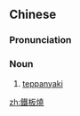 {{also|铁板烧}}
==Chinese==
{{zh-forms|s=铁板烧|type=21}}

===Pronunciation===
{{zh-pron
|m=tiěbǎnshāo
|c=tit3 baan2 siu1
|cat=n
}}

===Noun===
{{zh-noun}}

# [[teppanyaki]] {{gloss|a Japanese style of cooking}}

[[zh:鐵板燒]]